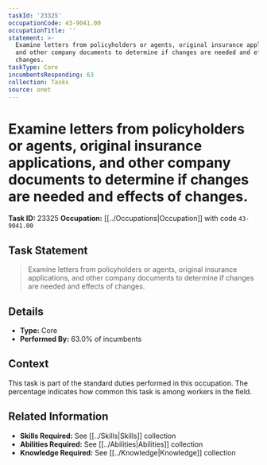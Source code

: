 ```yaml
---
taskId: '23325'
occupationCode: 43-9041.00
occupationTitle: ''
statement: >-
  Examine letters from policyholders or agents, original insurance applications,
  and other company documents to determine if changes are needed and effects of
  changes.
taskType: Core
incumbentsResponding: 63
collection: Tasks
source: onet
---
```

# Examine letters from policyholders or agents, original insurance applications, and other company documents to determine if changes are needed and effects of changes.

**Task ID:** 23325
**Occupation:** [[../Occupations|Occupation]] with code `43-9041.00`

## Task Statement

> Examine letters from policyholders or agents, original insurance applications, and other company documents to determine if changes are needed and effects of changes.

## Details

- **Type:** Core
- **Performed By:** 63.0% of incumbents

## Context

This task is part of the standard duties performed in this occupation. The percentage indicates how common this task is among workers in the field.

## Related Information

- **Skills Required:** See [[../Skills|Skills]] collection
- **Abilities Required:** See [[../Abilities|Abilities]] collection
- **Knowledge Required:** See [[../Knowledge|Knowledge]] collection

